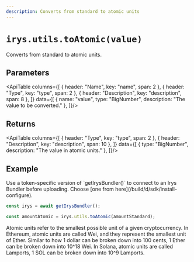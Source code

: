 ```yaml
---
description: Converts from standard to atomic units
---
```



# `irys.utils.toAtomic(value)`

Converts from standard to atomic units.

## Parameters

<ApiTable columns={[
	{ header: "Name", key: "name", span: 2 },
	{ header: "Type", key: "type", span: 2 },
	{ header: "Description", key: "description", span: 8 },
]} data={[
	  { name: "value", type: "BigNumber", description: "The value to be converted." },
]}/>

## Returns


<ApiTable columns={[
	{ header: "Type", key: "type", span: 2 },
	{ header: "Description", key: "description", span: 10 },
]} data={[
		{ type: "BigNumber", description: "The value in atomic units." },
]}/>

## Example

<Callout type="info" emoji="ℹ️">
	Use a token-specific version of `getIrysBundler()` to connect to an Irys Bundler before uploading. Choose [one from here](/build/d/sdk/install-configure).  
</Callout>

```js
const irys = await getIrysBundler();

const amountAtomic = irys.utils.toAtomic(amountStandard);
```

<Callout type="info" emoji="ℹ️">
	Atomic units refer to the smallest possible unit of a given cryptocurrency. In Ethereum, atomic units are called
	Wei, and they represent the smallest unit of Ether. Similar to how 1 dollar can be broken down into 100 cents, 1
	Ether can be broken down into 10^18 Wei. In Solana, atomic units are called Lamports, 1 SOL can be broken down into
	10^9 Lamports.
</Callout>
